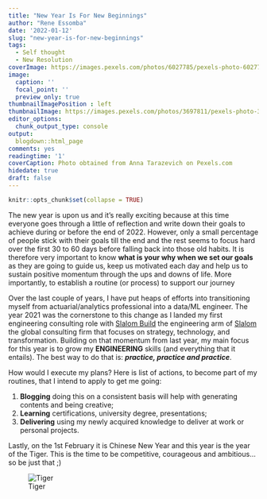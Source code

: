 ```yaml
---
title: "New Year Is For New Beginnings"
author: "Rene Essomba"
date: '2022-01-12'
slug: "new-year-is-for-new-beginnings"
tags:
  - Self thought
  - New Resolution
coverImage: https://images.pexels.com/photos/6027785/pexels-photo-6027785.jpeg?cs=srgb&dl=pexels-anna-tarazevich-6027785.jpg&fm=jpg
image:
  caption: ''
  focal_point: ''
  preview_only: true
thumbnailImagePosition : left
thumbnailImage: https://images.pexels.com/photos/3697811/pexels-photo-3697811.jpeg?cs=srgb&dl=pexels-matheus-bertelli-3697811.jpg&fm=jpg
editor_options: 
  chunk_output_type: console
output:
  blogdown::html_page
comments: yes
readingtime: '1'
coverCaption: Photo obtained from Anna Tarazevich on Pexels.com
hidedate: true
draft: false
---
```


```r
knitr::opts_chunk$set(collapse = TRUE)
```

The new year is upon us and it's really exciting because at this time everyone goes through a little of reflection and write down their goals to achieve during or before the end of 2022. However, only a small percentage of people stick with their goals till the end and the rest seems to focus hard over the first 30 to 60 days before falling back into those old habits. 
It is therefore very important to know  **what is your why when we set our goals** as they are going to guide us, keep us motivated each day and help us to sustain positive momentum through the ups and downs of life. More importantly, to establish a routine (or process) to support our journey

Over the last couple of years, I have put heaps of efforts into transitioning myself from actuarial/analytics professional into a data/ML engineer. The year 2021 was the cornerstone to this change as I landed my first engineering consulting role with [Slalom Build](https://www.slalombuild.com/) the engineering arm of [Slalom](https://www.slalom.com/) the global consulting firm that focuses on strategy, technology, and transformation. 
Building on that momentum from last year, my main focus for this year is to grow my **ENGINEERING** skills (and everything that it entails). The best way to do that is: **_practice, practice and practice_**.

How would I execute my plans? Here is list of actions, to become part of my routines, that I intend to apply to get me going:

1. **Blogging** doing this on a consistent basis will help with generating contents and being creative;
2. **Learning** certifications, university degree, presentations;
3. **Delivering** using my newly acquired knowledge to deliver at work or personal projects.

Lastly, on the 1st February it is Chinese New Year and this year is the year of the Tiger. This is the time to be competitive, courageous and ambitious...so be just that ;)

<p align="center">
![Tiger](https://askastrology.com/wp-content/uploads/2018/10/HOR_108_Tiger.jpg)
</p>



